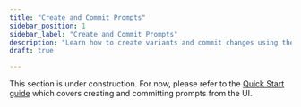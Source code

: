```yaml
---
title: "Create and Commit Prompts"
sidebar_position: 1
sidebar_label: "Create and Commit Prompts"
description: "Learn how to create variants and commit changes using the Agenta UI."
draft: true

---
```


<!-- TODO: Add comprehensive guide on creating and committing prompts from the UI -->
<!-- This should cover:
- How to create a new variant in the playground
- How to modify prompt templates
- How to commit changes with commit messages
- How to view commit history
- Screenshots and step-by-step instructions
-->

This section is under construction. For now, please refer to the [Quick Start guide](/prompt-engineering/quick-start) which covers creating and committing prompts from the UI.

